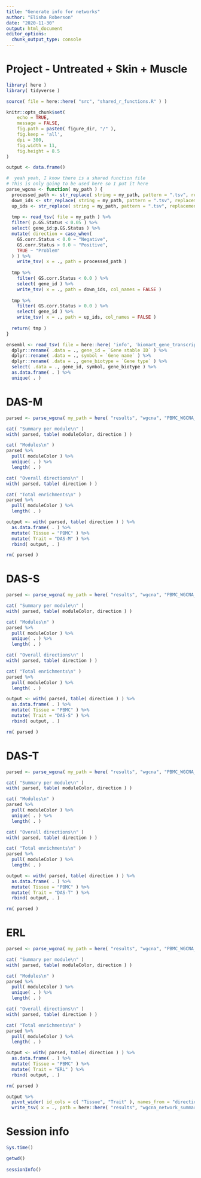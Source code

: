 ```yaml
---
title: "Generate info for networks"
author: "Elisha Roberson"
date: "2020-11-30"
output: html_document
editor_options: 
  chunk_output_type: console
---
```


# Project - Untreated + Skin + Muscle

```r
library( here )
library( tidyverse )
```

```r
source( file = here::here( "src", "shared_r_functions.R" ) )
```

```r
knitr::opts_chunk$set(
	echo = TRUE,
	message = FALSE,
	fig.path = paste0( figure_dir, "/" ),
	fig.keep = 'all',
	dpi = 300,
	fig.width = 11,
	fig.height = 8.5
)
```

```r
output <- data.frame()
```

```r
#  yeah yeah, I know there is a shared function file
# This is only going to be used here so I put it here
parse_wgcna <- function( my_path ) {
  processed_path <- str_replace( string = my_path, pattern = ".tsv", replacement = "_processed.tsv" )
  down_ids <- str_replace( string = my_path, pattern = ".tsv", replacement = "_down_ids.tsv" )
  up_ids <- str_replace( string = my_path, pattern = ".tsv", replacement = "_up_ids.tsv" ) 
  
  tmp <- read_tsv( file = my_path ) %>%
  filter( p.GS.Status < 0.05 ) %>%
  select( gene_id:p.GS.Status ) %>%
  mutate( direction = case_when(
    GS.corr.Status < 0.0 ~ "Negative",
    GS.corr.Status > 0.0 ~ "Positive",
    TRUE ~ "Problem"
  ) ) %>%
    write_tsv( x = ., path = processed_path )
  
  tmp %>%
    filter( GS.corr.Status < 0.0 ) %>%
    select( gene_id ) %>%
    write_tsv( x = ., path = down_ids, col_names = FALSE )
  
  tmp %>%
    filter( GS.corr.Status > 0.0 ) %>%
    select( gene_id ) %>%
    write_tsv( x = ., path = up_ids, col_names = FALSE )
  
  return( tmp )
}
```

```r
ensembl <- read_tsv( file = here::here( 'info', 'biomart_gene_transcript_map.txt.gz' ), col_names = TRUE ) %>%
  dplyr::rename( .data = ., gene_id = `Gene stable ID` ) %>%
  dplyr::rename( .data = ., symbol = `Gene name` ) %>%
  dplyr::rename( .data = ., gene_biotype = `Gene type` ) %>%
  select( .data = ., gene_id, symbol, gene_biotype ) %>%
  as.data.frame( . ) %>%
  unique( . )
```

# DAS-M
```r
parsed <- parse_wgcna( my_path = here( "results", "wgcna", "PBMC_WGCNA_table_DASM.tsv" ) )

cat( "Summary per module\n" )
with( parsed, table( moduleColor, direction ) )

cat( "Modules\n" )
parsed %>%
  pull( moduleColor ) %>%
  unique( . ) %>%
  length( . )

cat( "Overall directions\n" )
with( parsed, table( direction ) )

cat( "Total enrichments\n" )
parsed %>%
  pull( moduleColor ) %>%
  length( . )

output <- with( parsed, table( direction ) ) %>%
  as.data.frame( . ) %>%
  mutate( Tissue = "PBMC" ) %>%
  mutate( Trait = "DAS-M" ) %>%
  rbind( output, . )

rm( parsed )
```

# DAS-S
```r
parsed <- parse_wgcna( my_path = here( "results", "wgcna", "PBMC_WGCNA_table_DASS.tsv" ) )

cat( "Summary per module\n" )
with( parsed, table( moduleColor, direction ) )

cat( "Modules\n" )
parsed %>%
  pull( moduleColor ) %>%
  unique( . ) %>%
  length( . )

cat( "Overall directions\n" )
with( parsed, table( direction ) )

cat( "Total enrichments\n" )
parsed %>%
  pull( moduleColor ) %>%
  length( . )

output <- with( parsed, table( direction ) ) %>%
  as.data.frame( . ) %>%
  mutate( Tissue = "PBMC" ) %>%
  mutate( Trait = "DAS-S" ) %>%
  rbind( output, . )

rm( parsed )
```

# DAS-T
```r
parsed <- parse_wgcna( my_path = here( "results", "wgcna", "PBMC_WGCNA_table_DAST.tsv" ) )

cat( "Summary per module\n" )
with( parsed, table( moduleColor, direction ) )

cat( "Modules\n" )
parsed %>%
  pull( moduleColor ) %>%
  unique( . ) %>%
  length( . )

cat( "Overall directions\n" )
with( parsed, table( direction ) )

cat( "Total enrichments\n" )
parsed %>%
  pull( moduleColor ) %>%
  length( . )

output <- with( parsed, table( direction ) ) %>%
  as.data.frame( . ) %>%
  mutate( Tissue = "PBMC" ) %>%
  mutate( Trait = "DAS-T" ) %>%
  rbind( output, . )

rm( parsed )
```

# ERL
```r
parsed <- parse_wgcna( my_path = here( "results", "wgcna", "PBMC_WGCNA_table_ERL.tsv" ) )

cat( "Summary per module\n" )
with( parsed, table( moduleColor, direction ) )

cat( "Modules\n" )
parsed %>%
  pull( moduleColor ) %>%
  unique( . ) %>%
  length( . )

cat( "Overall directions\n" )
with( parsed, table( direction ) )

cat( "Total enrichments\n" )
parsed %>%
  pull( moduleColor ) %>%
  length( . )

output <- with( parsed, table( direction ) ) %>%
  as.data.frame( . ) %>%
  mutate( Tissue = "PBMC" ) %>%
  mutate( Trait = "ERL" ) %>%
  rbind( output, . )

rm( parsed )
```

```r
output %>%
  pivot_wider( id_cols = c( "Tissue", "Trait" ), names_from = "direction", values_from = "Freq" ) %>%
  write_tsv( x = ., path = here::here( "results", "wgcna_network_summary.tsv" ) )
```

# Session info
```r
Sys.time()

getwd()
  
sessionInfo()
```
